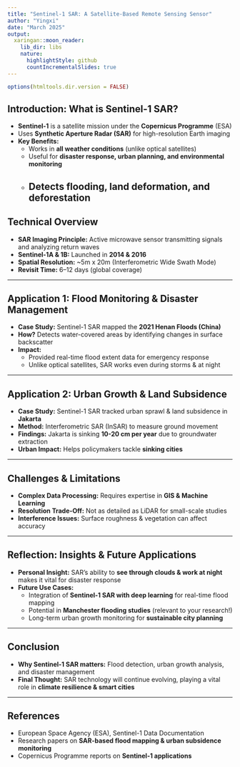 ```yaml
---
title: "Sentinel-1 SAR: A Satellite-Based Remote Sensing Sensor"
author: "Yingxi"
date: "March 2025"
output:
  xaringan::moon_reader:
    lib_dir: libs
    nature:
      highlightStyle: github
      countIncrementalSlides: true
---     
```

```r
options(htmltools.dir.version = FALSE)
```
## Introduction: What is Sentinel-1 SAR?

- **Sentinel-1** is a satellite mission under the **Copernicus Programme** (ESA)
- Uses **Synthetic Aperture Radar (SAR)** for high-resolution Earth imaging
- **Key Benefits:**
  - Works in **all weather conditions** (unlike optical satellites)
  - Useful for **disaster response, urban planning, and environmental monitoring**
  - Detects **flooding, land deformation, and deforestation**
---

## Technical Overview

- **SAR Imaging Principle:** Active microwave sensor transmitting signals and analyzing return waves
- **Sentinel-1A & 1B:** Launched in **2014 & 2016**
- **Spatial Resolution:** ~5m x 20m (Interferometric Wide Swath Mode)
- **Revisit Time:** 6–12 days (global coverage)

---

## Application 1: Flood Monitoring & Disaster Management

- **Case Study:** Sentinel-1 SAR mapped the **2021 Henan Floods (China)**
- **How?** Detects water-covered areas by identifying changes in surface backscatter
- **Impact:**
  - Provided real-time flood extent data for emergency response
  - Unlike optical satellites, SAR works even during storms & at night

---

## Application 2: Urban Growth & Land Subsidence

- **Case Study:** Sentinel-1 SAR tracked urban sprawl & land subsidence in **Jakarta**
- **Method:** Interferometric SAR (InSAR) to measure ground movement
- **Findings:** Jakarta is sinking **10-20 cm per year** due to groundwater extraction
- **Urban Impact:** Helps policymakers tackle **sinking cities**

---

## Challenges & Limitations

- **Complex Data Processing:** Requires expertise in **GIS & Machine Learning**
- **Resolution Trade-Off:** Not as detailed as LiDAR for small-scale studies
- **Interference Issues:** Surface roughness & vegetation can affect accuracy

---

## Reflection: Insights & Future Applications

- **Personal Insight:** SAR’s ability to **see through clouds & work at night** makes it vital for disaster response
- **Future Use Cases:**
  - Integration of **Sentinel-1 SAR with deep learning** for real-time flood mapping
  - Potential in **Manchester flooding studies** (relevant to your research!)
  - Long-term urban growth monitoring for **sustainable city planning**

---

## Conclusion

- **Why Sentinel-1 SAR matters:** Flood detection, urban growth analysis, and disaster management
- **Final Thought:** SAR technology will continue evolving, playing a vital role in **climate resilience & smart cities**

---

## References

- European Space Agency (ESA), Sentinel-1 Data Documentation
- Research papers on **SAR-based flood mapping & urban subsidence monitoring**
- Copernicus Programme reports on **Sentinel-1 applications**

